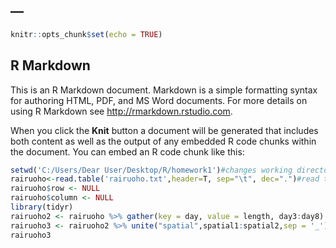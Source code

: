 ---
---

```{r setup, include=FALSE}
knitr::opts_chunk$set(echo = TRUE)
```

## R Markdown

This is an R Markdown document. Markdown is a simple formatting syntax for authoring HTML, PDF, and MS Word documents. For more details on using R Markdown see <http://rmarkdown.rstudio.com>.

When you click the **Knit** button a document will be generated that includes both content as well as the output of any embedded R code chunks within the document. You can embed an R code chunk like this:

```{r}
setwd('C:/Users/Dear User/Desktop/R/homework1')#changes working directory
rairuoho<-read.table('rairuoho.txt',header=T, sep="\t", dec=".")#read txt
rairuoho$row <- NULL
rairuoho$column <- NULL
library(tidyr)
rairuoho2 <- rairuoho %>% gather(key = day, value = length, day3:day8) # use the function 'gather' to reformat the table in order to have the day as a single variable
rairuoho3 <- rairuoho2 %>% unite("spatial",spatial1:spatial2,sep = '_')#Merge variables Spatial1 and Spatial2 in order to obtain the following format for the spatial coordinates of an observation upper_left
rairuoho3
```


